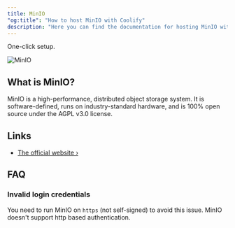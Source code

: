 ```yaml
---
title: MinIO
"og:title": "How to host MinIO with Coolify"
description: "Here you can find the documentation for hosting MinIO with Coolify."
---
```


One-click setup.

![MinIO](https://github.com/minio.png)

## What is MinIO?

MinIO is a high-performance, distributed object storage system. It is software-defined, runs on industry-standard hardware, and is 100% open source under the AGPL v3.0 license.

## Links

- [The official website ›](https://min.io/)

## FAQ

### Invalid login credentials

You need to run MinIO on `https` (not self-signed) to avoid this issue. MinIO doesn't support http based authentication.
